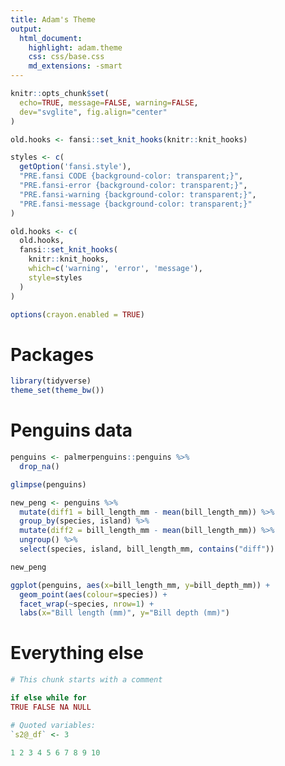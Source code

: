 ```yaml
---
title: Adam's Theme
output:
  html_document:
    highlight: adam.theme
    css: css/base.css
    md_extensions: -smart
---
```


```r
knitr::opts_chunk$set(
  echo=TRUE, message=FALSE, warning=FALSE,
  dev="svglite", fig.align="center"
)

old.hooks <- fansi::set_knit_hooks(knitr::knit_hooks)

styles <- c(
  getOption('fansi.style'),
  "PRE.fansi CODE {background-color: transparent;}",
  "PRE.fansi-error {background-color: transparent;}",
  "PRE.fansi-warning {background-color: transparent;}",
  "PRE.fansi-message {background-color: transparent;}"
)

old.hooks <- c(
  old.hooks,
  fansi::set_knit_hooks(
    knitr::knit_hooks,
    which=c('warning', 'error', 'message'),
    style=styles
  )
)

options(crayon.enabled = TRUE)
```

# Packages

```r
library(tidyverse)
theme_set(theme_bw())
```

# Penguins data

```r
penguins <- palmerpenguins::penguins %>%
  drop_na()

glimpse(penguins)
```

```r
new_peng <- penguins %>%
  mutate(diff1 = bill_length_mm - mean(bill_length_mm)) %>%
  group_by(species, island) %>%
  mutate(diff2 = bill_length_mm - mean(bill_length_mm)) %>%
  ungroup() %>%
  select(species, island, bill_length_mm, contains("diff"))

new_peng
```

```r
ggplot(penguins, aes(x=bill_length_mm, y=bill_depth_mm)) +
  geom_point(aes(colour=species)) +
  facet_wrap(~species, nrow=1) +
  labs(x="Bill length (mm)", y="Bill depth (mm)")
```

# Everything else

```r
# This chunk starts with a comment

if else while for 
TRUE FALSE NA NULL

# Quoted variables:
`s2@_df` <- 3

1 2 3 4 5 6 7 8 9 10
```
